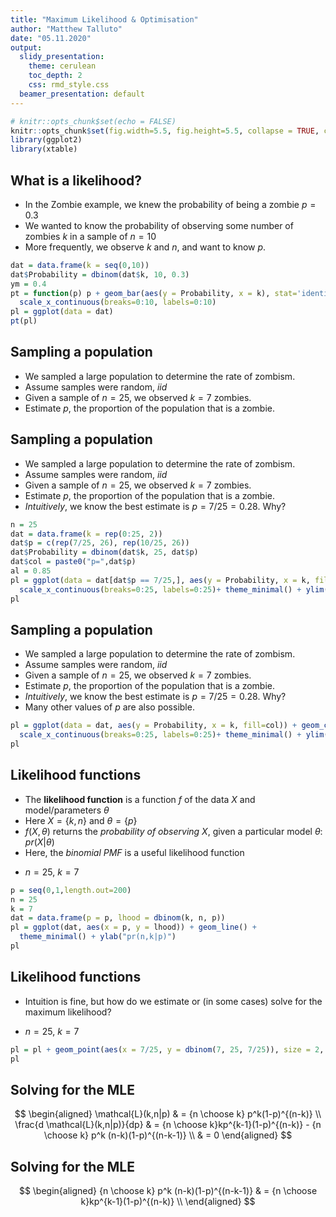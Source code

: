 ```yaml
---
title: "Maximum Likelihood & Optimisation"
author: "Matthew Talluto"
date: "05.11.2020"
output:
  slidy_presentation:
    theme: cerulean
    toc_depth: 2
    css: rmd_style.css
  beamer_presentation: default
---
```



```r
# knitr::opts_chunk$set(echo = FALSE)
knitr::opts_chunk$set(fig.width=5.5, fig.height=5.5, collapse = TRUE, comment = "##", dev="svg")
library(ggplot2)
library(xtable)
```

## What is a likelihood?

<div class="left lt">
* In the Zombie example, we knew the probability of being a zombie $p = 0.3$
* We wanted to know the probability of observing some number of zombies $k$ in a sample of $n=10$
* More frequently, we observe $k$ and $n$, and want to know $p$.
</div>

<div class="right rt">

```r
dat = data.frame(k = seq(0,10))
dat$Probability = dbinom(dat$k, 10, 0.3)
ym = 0.4
pt = function(p) p + geom_bar(aes(y = Probability, x = k), stat='identity') + ylim(0,ym) + 
  scale_x_continuous(breaks=0:10, labels=0:10)
pl = ggplot(data = dat)
pt(pl)
```

</div>


## Sampling a population

<div class="left lt">
* We sampled a large population to determine the rate of zombism.
* Assume samples were random, *iid* 
* Given a sample of $n=25$, we observed $k=7$ zombies.
* Estimate $p$, the proportion of the population that is a zombie.
</div>

<div class="right rt">
</div>



## Sampling a population

<div class="left lt">
* We sampled a large population to determine the rate of zombism.
* Assume samples were random, *iid* 
* Given a sample of $n=25$, we observed $k=7$ zombies.
* Estimate $p$, the proportion of the population that is a zombie.
* *Intuitively*, we know the best estimate is $p = 7/25 = 0.28.$ Why?
</div>

<div class="right rt">
```r
n = 25
dat = data.frame(k = rep(0:25, 2))
dat$p = c(rep(7/25, 26), rep(10/25, 26))
dat$Probability = dbinom(dat$k, 25, dat$p)
dat$col = paste0("p=",dat$p)
al = 0.85
pl = ggplot(data = dat[dat$p == 7/25,], aes(y = Probability, x = k, fill=col)) + geom_col(alpha = al) + 
  scale_x_continuous(breaks=0:25, labels=0:25)+ theme_minimal() + ylim(0,0.2) + labs(fill = "")
pl
```
</div>


## Sampling a population

<div class="left lt">
* We sampled a large population to determine the rate of zombism.
* Assume samples were random, *iid* 
* Given a sample of $n=25$, we observed $k=7$ zombies.
* Estimate $p$, the proportion of the population that is a zombie.
* *Intuitively*, we know the best estimate is $p = 7/25 = 0.28.$ Why?
* Many other values of $p$ are also possible.
</div>

<div class="right rt">
```r
pl = ggplot(data = dat, aes(y = Probability, x = k, fill=col)) + geom_col(alpha = al, position = 'dodge') +
  scale_x_continuous(breaks=0:25, labels=0:25)+ theme_minimal() + ylim(0,0.2) + labs(fill = "")
pl
```
</div>



## Likelihood functions

<div class="left lt">
* The **likelihood function** is a function *f* of the data $X$ and model/parameters $\theta$
* Here $X = \{k,n\}$ and $\theta = \{p\}$
* $f(X,\theta)$ returns the *probability of observing* $X$, given a particular model $\theta$: $pr(X|\theta)$
* Here, the *binomial PMF* is a useful likelihood function
</div>

<div class="right rt">
* $n=25$, $k=7$

```r
p = seq(0,1,length.out=200)
n = 25
k = 7
dat = data.frame(p = p, lhood = dbinom(k, n, p))
pl = ggplot(dat, aes(x = p, y = lhood)) + geom_line() + 
  theme_minimal() + ylab("pr(n,k|p)")
pl
```

</div>



## Likelihood functions

<div class="left lt">
* Intuition is fine, but how do we estimate or (in some cases) solve for the maximum likelihood?
</div>

<div class="right rt">
* $n=25$, $k=7$

```r
pl = pl + geom_point(aes(x = 7/25, y = dbinom(7, 25, 7/25)), size = 2, colour='blue')
pl
```

</div>


## Solving for the MLE


$$
\begin{aligned}
\mathcal{L}(k,n|p) & = {n \choose k} p^k(1-p)^{(n-k)} \\
\frac{d \mathcal{L}(k,n|p)}{dp} & = {n \choose k}kp^{k-1}(1-p)^{(n-k)} - {n \choose k} p^k (n-k)(1-p)^{(n-k-1)} \\
& = 0
\end{aligned}
$$

## Solving for the MLE
$$
\begin{aligned}
{n \choose k} p^k (n-k)(1-p)^{(n-k-1)} & = {n \choose k}kp^{k-1}(1-p)^{(n-k)} \\
\end{aligned}
$$
